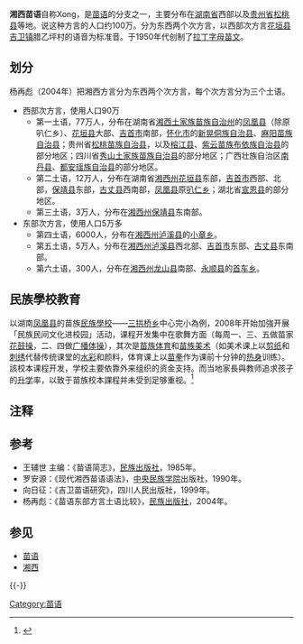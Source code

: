 {{Infobox language
| name        = 湘西苗语
| nativename  = {{lang|mmr|Xong}}
| familycolor = 苗瑤語系
| states      = [[中国|中国]]
| region      = [[湖南|湖南]]西部以及贵州[[松桃县|松桃县]]等地
| speakers    = 100万
| date        = 2004年
| fam1        = [[苗瑤語系|苗瑤語系]]
| fam2        = [[苗語支|苗語支]]
| script      = [[湘西苗文|拉丁湘西苗文]]
| nation      = [[湘西土家族苗族自治州|湘西土家族苗族自治州]]
| iso2        = hmn（苗语）
| lc1  = mmr | ld1  = 西部次方言
| lc2  = muq | ld2  = 东部次方言
| iso6        = nrhg
}}
'''湘西苗语'''自称Xong，是[[苗语|苗语]]的分支之一，主要分布在[[湖南省|湖南省]]西部以及[[贵州省|贵州省]][[松桃县|松桃县]]等地。说这种方言的人口约100万。分为东西两个次方言，以西部次方言[[花垣县|花垣县]][[吉卫镇|吉卫镇]]腊乙坪村的语音为标准音。于1950年代创制了[[衍生拉丁字母|拉丁字母]][[苗文|苗文]]。

== 划分 ==
杨再彪（2004年）把湘西方言分为东西两个次方言，每个次方言分为三个土语。
*西部次方言，使用人口90万
**第一土语，77万人，分布在湖南省[[湘西土家族苗族自治州|湘西土家族苗族自治州]]的[[凤凰县|凤凰县]]（除原叭仁乡）、[[花垣县|花垣县]]大部、[[吉首市|吉首市]]南部，[[怀化市|怀化市]]的[[新晃侗族自治县|新晃侗族自治县]]、[[麻阳苗族自治县|麻阳苗族自治县]]；贵州省[[松桃苗族自治县|松桃苗族自治县]]，以及[[榕江县|榕江县]]、[[紫云苗族布依族自治县|紫云苗族布依族自治县]]的部分地区；四川省[[秀山土家族苗族自治县|秀山土家族苗族自治县]]的部分地区；广西壮族自治区[[南丹县|南丹县]]、[[都安瑶族自治县|都安瑶族自治县]]的部分地区。
**第二土语，12万人，分布在湖南省[[湘西州|湘西州]][[花垣县|花垣县]]东部，[[吉首市|吉首市]]西部、北部，[[保靖县|保靖县]]东部，[[古丈县|古丈县]]西南部，[[凤凰县|凤凰县]]原[[叭仁乡|叭仁乡]]{{efn|原[[叭仁乡|叭仁乡]]地，今属[[米良乡|米良乡]]，位于凤凰县最北部，处凤凰县与花垣县、吉首市3县市交界处。}}；湖北省[[宣恩县|宣恩县]]的部分地区。
**第三土语，3万人，分布在[[湘西州|湘西州]][[保靖县|保靖县]]东南部。
*东部次方言，使用人口5万多
**第四土语，6000人，分布在[[湘西州|湘西州]][[泸溪县|泸溪县]]的[[小章乡|小章乡]]。
**第五土语，5万人，分布在[[湘西州|湘西州]][[泸溪县|泸溪县]]西北部、[[吉首市|吉首市]]东部、[[古丈县|古丈县]]东南部。
**第六土语，300人，分布在[[湘西州|湘西州]][[龙山县|龙山县]]南部、[[永顺县|永顺县]]的[[首车乡|首车乡]]。

==民族學校教育==
以湖南[[凤凰县|凤凰县]]的苗族[[民族學校|民族學校]]——[[三拱桥乡|三拱桥乡]]中心完小為例，2008年开始加強开展「民族民间文化进校园」活动，课程开发集中在歌舞方面（每周一、三、五做苗家[[花鼓操|花鼓操]]，二、四做[[广播体操|广播体操]]），其次是[[苗族体育|苗族体育]]和[[苗族美术|苗族美术]]（如美术课上以[[剪纸|剪纸]]和[[刺绣|刺绣]]代替传统课堂的[[水彩|水彩]]和颜料，体育课上以[[苗拳|苗拳]]作为课前十分钟的[[热身|热身]]训练）。該校本课程开发，学校主要依靠外来组织的资金支持。而当地家長與教师追求孩子的[[升学|升学]]率，以致于苗族校本課程并未受到足够重视。<ref>{{cite journal|title=民族地区校本课程开发与民族文化传承的现状与反思 ——以湖南省凤凰县三拱桥乡为例|journal=《红河学院学报》|date=2015年2月|volume=13|issue=1|author=杨婷|url=http://www.paper.edu.cn/journal/showPdf/OUTGIF0QMRjVcI5eQ|archiveurl=https://web.archive.org/web/20200914182113/http://www.paper.edu.cn/journal/showPdf/OUTGIF0QMRjVcI5eQ|archivedate=2020-09-14|access-date=2020-09-16|dead-url=no}}</ref>

== 注释 ==
{{notelist|iger=}}
{{Reflist}}

== 参考 ==
* 王辅世 主编：《苗语简志》，[[民族出版社|民族出版社]]，1985年。
* 罗安源：《现代湘西苗语语法》，[[中央民族学院|中央民族学院]]出版社，1990年。
* 向日征：《吉卫苗语研究》，四川人民出版社，1999年。
* 杨再彪：《苗语东部方言土语比较》，[[民族出版社|民族出版社]]，2004年。

== 参见 ==
* [[苗语|苗语]]
* [[湘西|湘西]]

{{-}}
{{中國語言}}

[[Category:苗语|Category:苗语]]
